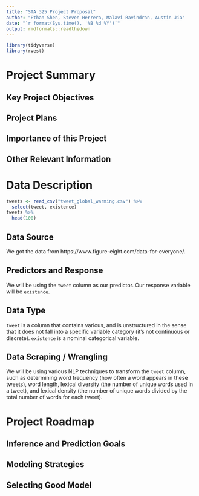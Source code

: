 ```yaml
---
title: "STA 325 Project Proposal"
author: "Ethan Shen, Steven Herrera, Malavi Ravindran, Austin Jia"
date: "`r format(Sys.time(), '%B %d %Y')`"
output: rmdformats::readthedown
---
```


```r
library(tidyverse)
library(rvest)
```

# Project Summary 

## Key Project Objectives 


## Project Plans



## Importance of this Project


## Other Relevant Information 



# Data Description 

```r
tweets <- read_csv("tweet_global_warming.csv") %>%
  select(tweet, existence)
tweets %>%
  head(100)
```

## Data Source 

We got the data from https://www.figure-eight.com/data-for-everyone/. 

## Predictors and Response

We will be using the `tweet` column as our predictor. Our response variable will be `existence`. 

## Data Type 

`tweet` is a column that contains various, and is unstructured in the sense that it does not fall into a specific variable category (it's not continuous or discrete). `existence` is a nominal categorical variable. 

## Data Scraping / Wrangling 

We will be using various NLP techniques to transform the `tweet` column, such as determining word frequency (how often a word appears in these tweets), word length, lexical diversity (the number of unique words used in a tweet), and lexical density (the number of unique words divided by the total number of words for each tweet).

# Project Roadmap 

## Inference and Prediction Goals

## Modeling Strategies

## Selecting Good Model

